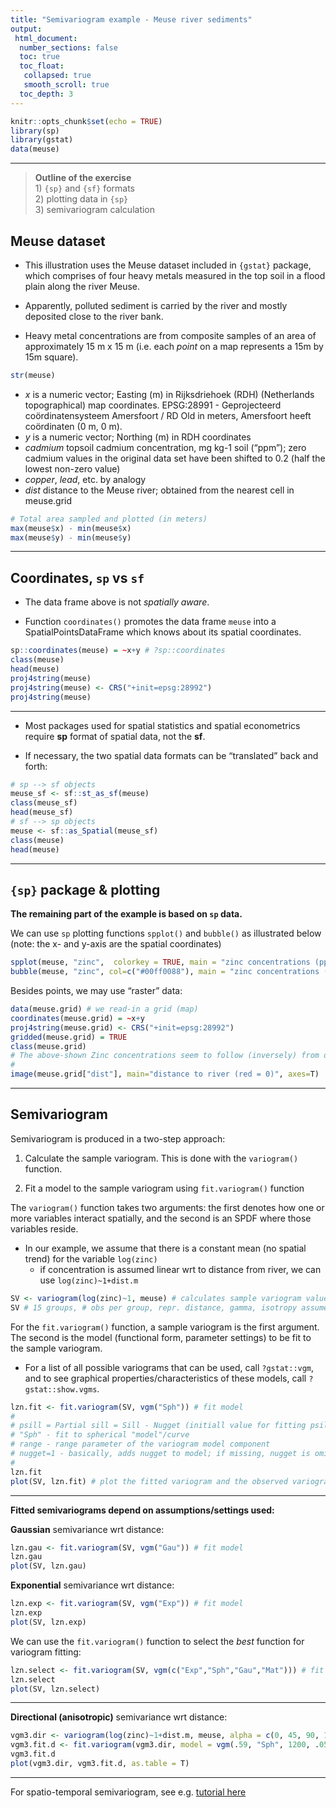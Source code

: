 ---
title: "Semivariogram example - Meuse river sediments"
output: 
 html_document:
  number_sections: false
  toc: true
  toc_float: 
   collapsed: true
   smooth_scroll: true
  toc_depth: 3
---

```{r setup, include=FALSE}
knitr::opts_chunk$set(echo = TRUE)
library(sp)
library(gstat)
data(meuse)
```

---

> **Outline of the exercise**  
> 1) `{sp}` and `{sf}` formats  
> 2) plotting data in `{sp}`  
> 3) semivariogram calculation  


## Meuse dataset

+ This illustration uses the Meuse dataset included in `{gstat}` package, which comprises of four heavy metals measured in the top soil in a flood plain along the river Meuse.  

+ Apparently, polluted sediment is carried by the river and mostly deposited close to the river bank.  

+ Heavy metal concentrations are from composite samples of an area of approximately 15 m x 15 m (i.e. each *point* on a map represents a 15m by 15m square).  

```{r}
str(meuse)
```


* *x* is a numeric vector; Easting (m) in Rijksdriehoek (RDH) (Netherlands topographical) map coordinates. EPSG:28991 - Geprojecteerd coördinatensysteem Amersfoort / RD Old in meters, Amersfoort heeft coördinaten (0 m, 0 m).
* *y* is a numeric vector; Northing (m) in RDH coordinates
* *cadmium* topsoil cadmium concentration, mg kg-1 soil ("ppm"); zero cadmium values in the original data set have been shifted to 0.2 (half the lowest non-zero value)  
* *copper*, *lead*, etc. by analogy
* *dist* distance to the Meuse river; obtained from the nearest cell in meuse.grid
 

```{r}
# Total area sampled and plotted (in meters)
max(meuse$x) - min(meuse$x)
max(meuse$y) - min(meuse$y)
```

--- 

## Coordinates, `sp` vs `sf` 

* The data frame above is not *spatially aware*.

* Function `coordinates()` promotes the data frame `meuse` into a SpatialPointsDataFrame which knows about its spatial coordinates.

```{r, warning=F}
sp::coordinates(meuse) = ~x+y # ?sp::coordinates
class(meuse)
head(meuse)
proj4string(meuse)
proj4string(meuse) <- CRS("+init=epsg:28992") 
proj4string(meuse)
```

---   

+ Most packages used for spatial statistics and spatial econometrics require **sp** format of spatial data, not the **sf**.  

+ If necessary, the two spatial data formats can be "translated" back and forth:


```{r, warning=F}
# sp --> sf objects
meuse_sf <- sf::st_as_sf(meuse)
class(meuse_sf)
head(meuse_sf)
# sf --> sp objects
meuse <- sf::as_Spatial(meuse_sf)
class(meuse)
head(meuse)
```

---

## `{sp}` package & plotting

**The remaining part of the example is based on `sp` data.**

We can use `sp` plotting functions `spplot()` and `bubble()` as illustrated below (note: the x- and y-axis are the spatial coordinates)


```{r}
spplot(meuse, "zinc",  colorkey = TRUE, main = "zinc concentrations (ppm)")
bubble(meuse, "zinc", col=c("#00ff0088"), main = "zinc concentrations (ppm)")
```


Besides points, we may use "raster" data:

```{r}
data(meuse.grid) # we read-in a grid (map)
coordinates(meuse.grid) = ~x+y
proj4string(meuse.grid) <- CRS("+init=epsg:28992") 
gridded(meuse.grid) = TRUE
class(meuse.grid)
# The above-shown Zinc concentrations seem to follow (inversely) from distances to the river:
#
image(meuse.grid["dist"], main="distance to river (red = 0)", axes=T)
```

---- 

## Semivariogram

Semivariogram is produced in a two-step approach:

1. Calculate the sample variogram. This is done with the `variogram()` function.

2. Fit a model to the sample variogram using `fit.variogram()` function

The `variogram()` function takes two arguments: the first denotes how one or more variables interact spatially, and the second is an SPDF where those variables reside. 

* In our example, we assume that there is a constant mean (no spatial trend) for the variable `log(zinc)` 
    * if concentration is assumed linear wrt to distance from river, we can use `log(zinc)~1+dist.m` 


```{r}

SV <- variogram(log(zinc)~1, meuse) # calculates sample variogram values 
SV # 15 groups, # obs per group, repr. distance, gamma, isotropy assumed
```


For the `fit.variogram()` function, a sample variogram is the first argument. The second is the model (functional form, parameter settings) to be fit to the sample variogram. 

* For a list of all possible variograms that can be used, call `?gstat::vgm`, and to see graphical properties/characteristics of these models, call  `?gstat::show.vgms`.


```{r}
lzn.fit <- fit.variogram(SV, vgm("Sph")) # fit model
#
# psill = Partial sill = Sill - Nugget (initiall value for fitting psill)
# "Sph" - fit to spherical "model"/curve
# range	- range parameter of the variogram model component
# nugget=1 - basically, adds nugget to model; if missing, nugget is omitted
# 
lzn.fit
plot(SV, lzn.fit) # plot the fitted variogram and the observed variogram on the same graph
```

----- 

**Fitted semivariograms depend on assumptions/settings used:**

**Gaussian** semivariance wrt distance:

```{r}
lzn.gau <- fit.variogram(SV, vgm("Gau")) # fit model
lzn.gau
plot(SV, lzn.gau) 
```

**Exponential** semivariance wrt distance:

```{r}
lzn.exp <- fit.variogram(SV, vgm("Exp")) # fit model
lzn.exp
plot(SV, lzn.exp) 
```

We can use the `fit.variogram()` function to select the *best* function for variogram fitting:

```{r}
lzn.select <- fit.variogram(SV, vgm(c("Exp","Sph","Gau","Mat"))) # fit model
lzn.select
plot(SV, lzn.select) 
```


------ 

**Directional (anisotropic)** semivariance wrt distance:

```{r}
vgm3.dir <- variogram(log(zinc)~1+dist.m, meuse, alpha = c(0, 45, 90, 135))
vgm3.fit.d <- fit.variogram(vgm3.dir, model = vgm(.59, "Sph", 1200, .05, anis = c(45, .4)))
vgm3.fit.d
plot(vgm3.dir, vgm3.fit.d, as.table = T)
```


------

For spatio-temporal semivariogram, see e.g. [tutorial here](http://r-video-tutorial.blogspot.com/2015/08/spatio-temporal-kriging-in-r.html)
